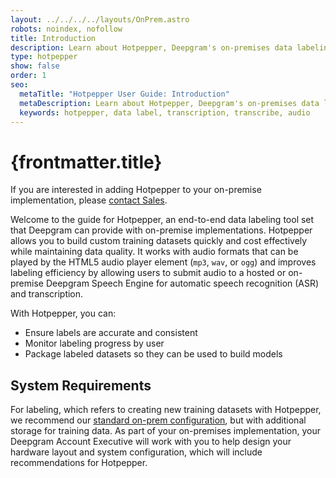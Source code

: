 ```yaml
---
layout: ../../../../layouts/OnPrem.astro
robots: noindex, nofollow
title: Introduction
description: Learn about Hotpepper, Deepgram's on-premises data labeling tool.
type: hotpepper
show: false
order: 1
seo:
  metaTitle: "Hotpepper User Guide: Introduction"
  metaDescription: Learn about Hotpepper, Deepgram's on-premises data labeling tool.
  keywords: hotpepper, data label, transcription, transcribe, audio
---
```



# {frontmatter.title}

<Alert type="info">

If you are interested in adding Hotpepper to your on-premise implementation, please [contact Sales](https://deepgram.com/contact-us/).

</Alert>

Welcome to the guide for Hotpepper, an end-to-end data labeling tool set that Deepgram can provide with on-premise implementations. Hotpepper allows you to build custom training datasets quickly and cost effectively while maintaining data quality. It works with audio formats that can be played by the HTML5 audio player element (`mp3`, `wav`, or `ogg`) and improves labeling efficiency by allowing users to submit audio to a hosted or on-premise Deepgram Speech Engine for automatic speech recognition (ASR) and transcription.

With Hotpepper, you can:

- Ensure labels are accurate and consistent
- Monitor labeling progress by user
- Package labeled datasets so they can be used to build models

## System Requirements

For labeling, which refers to creating new training datasets with Hotpepper, we recommend our [standard on-prem configuration](/on-prem/base-components/design-architecture/#basic-deployment), but with additional storage for training data. As part of your on-premises implementation, your Deepgram Account Executive will work with you to help design your hardware layout and system configuration, which will include recommendations for Hotpepper.
